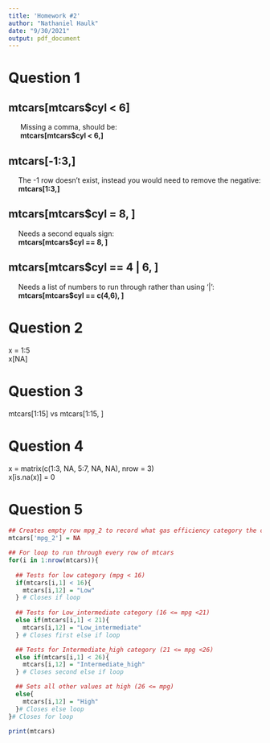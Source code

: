 ```yaml
---
title: 'Homework #2'
author: "Nathaniel Haulk"
date: "9/30/2021"
output: pdf_document
---
```


# Question 1
## mtcars[mtcars$cyl < 6]
  
|       Missing a comma, should be:  
|       **mtcars[mtcars$cyl < 6,]**

## mtcars[-1:3,]  
  
|      The -1 row doesn't exist, instead you would need to remove the negative:  
|      **mtcars[1:3,]**
  
## mtcars[mtcars$cyl = 8, ]  

|      Needs a second equals sign:  
|      **mtcars[mtcars$cyl == 8, ]**

## mtcars[mtcars$cyl == 4 | 6, ]  

|      Needs a list of numbers to run through rather than using '|':  
|      **mtcars[mtcars$cyl == c(4,6), ]**



# Question 2

x = 1:5  
x[NA]  

# Question 3

mtcars[1:15] vs mtcars[1:15, ]

# Question 4

x = matrix(c(1:3, NA, 5:7, NA, NA), nrow = 3)  
x[is.na(x)] = 0  

# Question 5
```r
## Creates empty row mpg_2 to record what gas efficiency category the car falls under
mtcars['mpg_2'] = NA

## For loop to run through every row of mtcars
for(i in 1:nrow(mtcars)){
  
  ## Tests for low category (mpg < 16)
  if(mtcars[i,1] < 16){
    mtcars[i,12] = "Low"
  } # Closes if loop
  
  ## Tests for Low_intermediate category (16 <= mpg <21)
  else if(mtcars[i,1] < 21){
    mtcars[i,12] = "Low_intermediate"
  } # Closes first else if loop

  ## Tests for Intermediate_high category (21 <= mpg <26)
  else if(mtcars[i,1] < 26){
    mtcars[i,12] = "Intermediate_high"
  } # Closes second else if loop

  ## Sets all other values at high (26 <= mpg)
  else{
    mtcars[i,12] = "High"
  }# Closes else loop
}# Closes for loop

print(mtcars)

```

